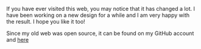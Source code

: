 
If you have ever visited this web, 
you may notice that it has changed a lot. 
I have been working on a new design for a 
while and I am very happy with the result. 
I hope you like it too!

Since my old web was open source,
it can be found on my GitHub account 
and [here](https://tomas-wrobel.github.io/)